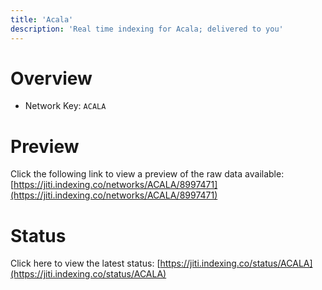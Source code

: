 ```yaml
---
title: 'Acala'
description: 'Real time indexing for Acala; delivered to you'
---
```


# Overview
- Network Key: `ACALA`

# Preview
Click the following link to view a preview of the raw data available: [https://jiti.indexing.co/networks/ACALA/8997471](https://jiti.indexing.co/networks/ACALA/8997471)

# Status
Click here to view the latest status: [https://jiti.indexing.co/status/ACALA](https://jiti.indexing.co/status/ACALA)
